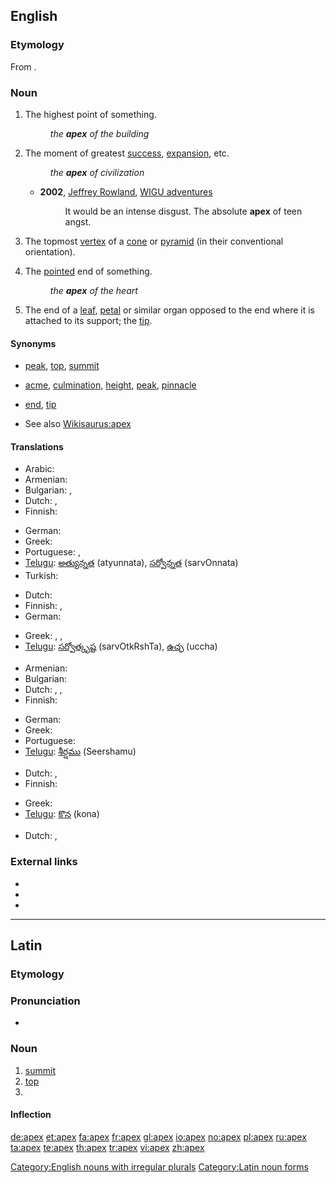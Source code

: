 {{also|APEX|ápex}}
==English==

{{rfp}}

===Etymology===
From {{etyl|la}} {{term|lang=la|apex||point, tip, summit}}.

===Noun===
{{en-noun|pl=apices|pl2=apexes}}

# The highest point of something.
#: ''the '''apex''' of the building''
# {{figuratively}} The moment of greatest [[success]], [[expansion]], etc.
#: ''the '''apex''' of civilization''
#* '''2002''', [[w:Jeffrey Rowland|Jeffrey Rowland]], [http://jjrowland.com/wigu/20020327.html WIGU adventures]
#*: It would be an intense disgust.  The absolute '''apex''' of teen angst.
# {{geometry}} The topmost [[vertex]] of a [[cone]] or [[pyramid]] (in their conventional orientation).
# {{mostly|anatomy}} The [[pointed]] end of something.
#: ''the '''apex''' of the heart''
# {{botany}} The end of a [[leaf]], [[petal]] or similar organ opposed to the end where it is attached to its support; the [[tip]].

====Synonyms====
* {{sense|highest point}} [[peak]], [[top]], [[summit]]
* {{sense|moment of greatest success, expansion, etc}} [[acme]], [[culmination]], [[height]], [[peak]], [[pinnacle]]
* {{sense|pointed end}} [[end]], [[tip]]
* See also [[Wikisaurus:apex]]

====Translations====
{{trans-top|highest point}}
* Arabic: {{t|ar|ذروة}}
* Armenian: {{t-|hy|գագաթ|tr=gagat’}}
* Bulgarian: {{t+|bg|връх}},  {{t|bg|връхна точка}}
* Dutch: {{t+|nl|top|m}}, {{t+|nl|spits|c}}
* Finnish: {{t+|fi|huippu}}
{{trans-mid}}
* German: {{t+|de|Gipfel|m}}
* Greek: {{t+|el|κορυφή|f|tr=korifí}}
* Portuguese: {{t+|pt|topo}}, {{t+|pt|cume}}
* [[Telugu]]: [[అత్యున్నత]] (atyunnata), [[సర్వోన్నత]] (sarvOnnata)
* Turkish: {{t|tr|zirve}}
{{trans-bottom}}
{{trans-top|moment of greatest success, expansion, etc}}
* Dutch: {{t+|nl|top|m}}
* Finnish: {{t+|fi|huippu}}, {{t-|fi|huipentuma}}
* German: {{t+|de|Gipfel|m}}
{{trans-mid}}
* Greek: {{t+|el|κορυφή|f|tr=korifí}},  {{t|el|απόγειο|n|tr=apóyio}},  {{t|el|αποκορύφωμα|n|tr=apokorífoma}}
* [[Telugu]]: [[సర్వోత్కృష్ట]] (sarvOtkRshTa), [[ఉచ్ఛ]] (uccha)
{{trans-bottom}}
{{trans-top|in geometry: topmost vertex of a cone or pyramid}}
* Armenian: {{t-|hy|գագաթ|tr=gagatʿ}}
* Bulgarian: {{t+|bg|връх}}
* Dutch: {{t+|nl|top|m}}, {{t+|nl|spits|c}}, {{t+|nl|punt|m}}
* Finnish: {{t+|fi|huippu}}
{{trans-mid}}
* German: {{t+|de|Spitze|m}}
* Greek: {{t+|el|κορυφή|f|tr=korifí}}
* Portuguese: {{t+|pt|topo}}
* [[Telugu]]: [[శీర్షము]] (Seershamu)
{{trans-bottom}}
{{trans-top|pointed end}}
* Dutch: {{t+|nl|spits|c}}, {{t+|nl|punt|m}}
* Finnish: {{t+|fi|huippu}}
{{trans-mid}}
* Greek: {{t+|el|κορυφή|f|tr=korifí}}
* [[Telugu]]: [[కొన]] (kona)
{{trans-bottom}}
{{trans-top|botany: end of leaf}}
* Dutch: {{t+|nl|spits|c}}, {{t+|nl|punt|m}}
{{trans-mid}}
{{trans-bottom}}

===External links===
* {{R:Webster 1913}}
* {{R:Century 1911}}
* {{R:OneLook}}

[[Category:English nouns with irregular plurals]]

----

==Latin==

===Etymology===
{{rfe|lang=la}}

===Pronunciation===
* {{a|Classical}} {{IPA|/ˈa.peks/|lang=la}}

===Noun===
{{la-noun|apex|apicis|apicis|m|third}}

# [[summit]]
# [[top]]
# {{inflection of|[[apex#Latin|apex]]||voc|s|lang=la}}

====Inflection====
{{la-decl-3rd|apex|apex|apic}}

[[Category:Latin noun forms]]

[[de:apex]]
[[et:apex]]
[[fa:apex]]
[[fr:apex]]
[[gl:apex]]
[[io:apex]]
[[no:apex]]
[[pl:apex]]
[[ru:apex]]
[[ta:apex]]
[[te:apex]]
[[th:apex]]
[[tr:apex]]
[[vi:apex]]
[[zh:apex]]